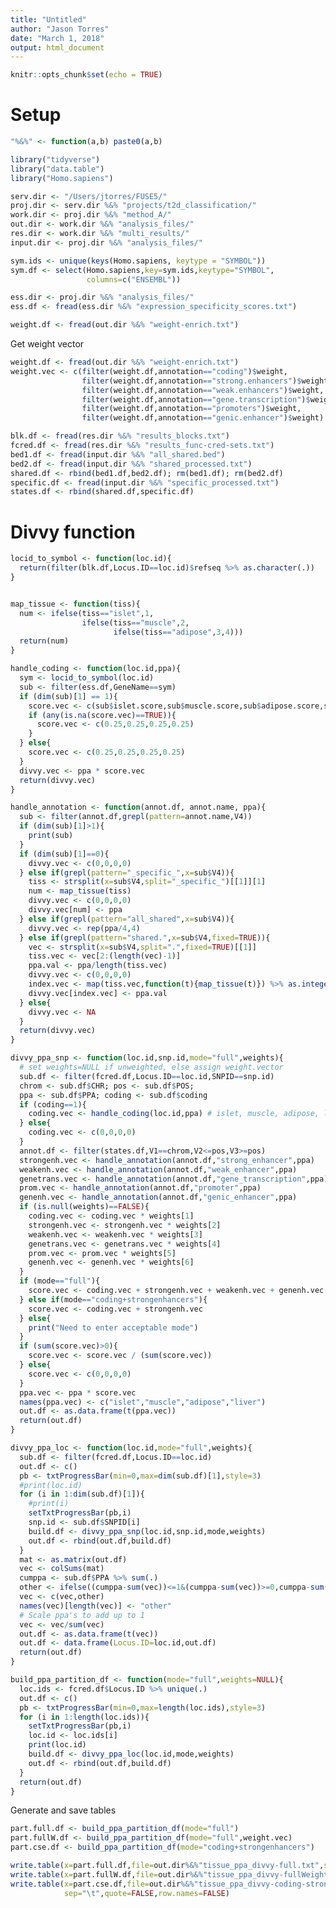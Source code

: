 ```yaml
---
title: "Untitled"
author: "Jason Torres"
date: "March 1, 2018"
output: html_document
---
```


```r
knitr::opts_chunk$set(echo = TRUE)
```

# Setup

```r

"%&%" <- function(a,b) paste0(a,b)

library("tidyverse")
library("data.table")
library("Homo.sapiens")

serv.dir <- "/Users/jtorres/FUSE5/"
proj.dir <- serv.dir %&% "projects/t2d_classification/"
work.dir <- proj.dir %&% "method_A/"
out.dir <- work.dir %&% "analysis_files/"
res.dir <- work.dir %&% "multi_results/"
input.dir <- proj.dir %&% "analysis_files/"

sym.ids <- unique(keys(Homo.sapiens, keytype = "SYMBOL"))
sym.df <- select(Homo.sapiens,key=sym.ids,keytype="SYMBOL",
                 columns=c("ENSEMBL")) 

ess.dir <- proj.dir %&% "analysis_files/"
ess.df <- fread(ess.dir %&% "expression_specificity_scores.txt")

weight.df <- fread(out.dir %&% "weight-enrich.txt")

```

Get weight vector 


```r

weight.df <- fread(out.dir %&% "weight-enrich.txt")
weight.vec <- c(filter(weight.df,annotation=="coding")$weight,
                filter(weight.df,annotation=="strong.enhancers")$weight,
                filter(weight.df,annotation=="weak.enhancers")$weight,
                filter(weight.df,annotation=="gene.transcription")$weight,
                filter(weight.df,annotation=="promoters")$weight,
                filter(weight.df,annotation=="genic.enhancer")$weight)

```



```r

blk.df <- fread(res.dir %&% "results_blocks.txt")
fcred.df <- fread(res.dir %&% "results_func-cred-sets.txt")
bed1.df <- fread(input.dir %&% "all_shared.bed")
bed2.df <- fread(input.dir %&% "shared_processed.txt")
shared.df <- rbind(bed1.df,bed2.df); rm(bed1.df); rm(bed2.df)
specific.df <- fread(input.dir %&% "specific_processed.txt")
states.df <- rbind(shared.df,specific.df)

```


# Divvy function 


```r


locid_to_symbol <- function(loc.id){
  return(filter(blk.df,Locus.ID==loc.id)$refseq %>% as.character(.))
}


map_tissue <- function(tiss){
  num <- ifelse(tiss=="islet",1,
                ifelse(tiss=="muscle",2,
                       ifelse(tiss=="adipose",3,4)))
  return(num)
}

handle_coding <- function(loc.id,ppa){
  sym <- locid_to_symbol(loc.id)
  sub <- filter(ess.df,GeneName==sym)
  if (dim(sub)[1] == 1){
    score.vec <- c(sub$islet.score,sub$muscle.score,sub$adipose.score,sub$liver.score)
    if (any(is.na(score.vec)==TRUE)){
      score.vec <- c(0.25,0.25,0.25,0.25)
    }
  } else{
    score.vec <- c(0.25,0.25,0.25,0.25)
  }
  divvy.vec <- ppa * score.vec    
  return(divvy.vec)
}

handle_annotation <- function(annot.df, annot.name, ppa){
  sub <- filter(annot.df,grepl(pattern=annot.name,V4))
  if (dim(sub)[1]>1){
    print(sub)
  }
  if (dim(sub)[1]==0){
    divvy.vec <- c(0,0,0,0)
  } else if(grepl(pattern="_specific_",x=sub$V4)){
    tiss <- strsplit(x=sub$V4,split="_specific_")[[1]][1]
    num <- map_tissue(tiss)
    divvy.vec <- c(0,0,0,0)
    divvy.vec[num] <- ppa
  } else if(grepl(pattern="all_shared",x=sub$V4)){
    divvy.vec <- rep(ppa/4,4)
  } else if(grepl(pattern="shared.",x=sub$V4,fixed=TRUE)){
    vec <- strsplit(x=sub$V4,split=".",fixed=TRUE)[[1]]
    tiss.vec <- vec[2:(length(vec)-1)]
    ppa.val <- ppa/length(tiss.vec)
    divvy.vec <- c(0,0,0,0)
    index.vec <- map(tiss.vec,function(t){map_tissue(t)}) %>% as.integer(.)
    divvy.vec[index.vec] <- ppa.val
  } else{
    divvy.vec <- NA
  }
  return(divvy.vec)
}

divvy_ppa_snp <- function(loc.id,snp.id,mode="full",weights){
  # set weights=NULL if unweighted, else assign weight.vector 
  sub.df <- filter(fcred.df,Locus.ID==loc.id,SNPID==snp.id)
  chrom <- sub.df$CHR; pos <- sub.df$POS; 
  ppa <- sub.df$PPA; coding <- sub.df$coding
  if (coding==1){
    coding.vec <- handle_coding(loc.id,ppa) # islet, muscle, adipose, liver
  } else{
    coding.vec <- c(0,0,0,0)
  }
  annot.df <- filter(states.df,V1==chrom,V2<=pos,V3>=pos)
  strongenh.vec <- handle_annotation(annot.df,"strong_enhancer",ppa)
  weakenh.vec <- handle_annotation(annot.df,"weak_enhancer",ppa)
  genetrans.vec <- handle_annotation(annot.df,"gene_transcription",ppa)
  prom.vec <- handle_annotation(annot.df,"promoter",ppa)
  genenh.vec <- handle_annotation(annot.df,"genic_enhancer",ppa)
  if (is.null(weights)==FALSE){
    coding.vec <- coding.vec * weights[1]
    strongenh.vec <- strongenh.vec * weights[2]
    weakenh.vec <- weakenh.vec * weights[3]
    genetrans.vec <- genetrans.vec * weights[4]
    prom.vec <- prom.vec * weights[5]
    genenh.vec <- genenh.vec * weights[6]
  }
  if (mode=="full"){
    score.vec <- coding.vec + strongenh.vec + weakenh.vec + genenh.vec + prom.vec + genetrans.vec
  } else if(mode=="coding+strongenhancers"){
    score.vec <- coding.vec + strongenh.vec 
  } else{
    print("Need to enter acceptable mode")
  }
  if (sum(score.vec)>0){
    score.vec <- score.vec / (sum(score.vec))
  } else{
    score.vec <- c(0,0,0,0)
  }
  ppa.vec <- ppa * score.vec
  names(ppa.vec) <- c("islet","muscle","adipose","liver")
  out.df <- as.data.frame(t(ppa.vec))
  return(out.df)
}

divvy_ppa_loc <- function(loc.id,mode="full",weights){
  sub.df <- filter(fcred.df,Locus.ID==loc.id)
  out.df <- c()
  pb <- txtProgressBar(min=0,max=dim(sub.df)[1],style=3)
  #print(loc.id)
  for (i in 1:dim(sub.df)[1]){
    #print(i)
    setTxtProgressBar(pb,i)
    snp.id <- sub.df$SNPID[i]
    build.df <- divvy_ppa_snp(loc.id,snp.id,mode,weights)
    out.df <- rbind(out.df,build.df)
  }
  mat <- as.matrix(out.df)
  vec <- colSums(mat)
  cumppa <- sub.df$PPA %>% sum(.)
  other <- ifelse((cumppa-sum(vec))<=1&(cumppa-sum(vec))>=0,cumppa-sum(vec),0)
  vec <- c(vec,other)
  names(vec)[length(vec)] <- "other"
  # Scale ppa's to add up to 1 
  vec <- vec/sum(vec)
  out.df <- as.data.frame(t(vec))
  out.df <- data.frame(Locus.ID=loc.id,out.df)
  return(out.df)
}

build_ppa_partition_df <- function(mode="full",weights=NULL){
  loc.ids <- fcred.df$Locus.ID %>% unique(.)
  out.df <- c()
  pb <- txtProgressBar(min=0,max=length(loc.ids),style=3)
  for (i in 1:length(loc.ids)){
    setTxtProgressBar(pb,i)
    loc.id <- loc.ids[i]
    print(loc.id)
    build.df <- divvy_ppa_loc(loc.id,mode,weights)
    out.df <- rbind(out.df,build.df)
  }
  return(out.df)
}

```

Generate and save tables 

```r

part.full.df <- build_ppa_partition_df(mode="full")
part.fullW.df <- build_ppa_partition_df(mode="full",weight.vec)
part.cse.df <- build_ppa_partition_df(mode="coding+strongenhancers")

write.table(x=part.full.df,file=out.dir%&%"tissue_ppa_divvy-full.txt",sep="\t",quote=FALSE,row.names=FALSE)
write.table(x=part.fullW.df,file=out.dir%&%"tissue_ppa_divvy-fullWeighted.txt",sep="\t",quote=FALSE,row.names=FALSE)
write.table(x=part.cse.df,file=out.dir%&%"tissue_ppa_divvy-coding-strongEnhancers.txt",
            sep="\t",quote=FALSE,row.names=FALSE)

```



